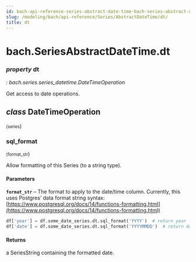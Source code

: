```yaml
---
id: bach-api-reference-series-abstract-date-time-bach-series-abstract-date-time-dt
slug: /modeling/bach/api-reference/Series/AbstractDateTime/dt/
title: dt
---
```


# bach.SeriesAbstractDateTime.dt

<div className="property">

### <span className="type-annotation"><em>property </em></span> <span className="name">dt</span>

<span className="type-annotation"><em>

: bach.series.series_datetime.DateTimeOperation

</em></span> 


<div className="content">

Get access to date operations.

<div className="class">

## <span className="type-annotation"><em>class</em></span> <span className="name">DateTimeOperation</span>

<small className="parameter-list">(<span className="parameter" id="series">series</span></small>)


<div className="content">

<div className="method">

### <span className="name">sql_format</span>

<small className="parameter-list">(<span className="parameter" id="format_str">format_str</span></small>)


<div className="content">

Allow formatting of this Series (to a string type).


#### Parameters

**`format_str`** – The format to apply to the date/time column.
Currently, this uses Postgres’ data format string syntax:
[https://www.postgresql.org/docs/14/functions-formatting.html](https://www.postgresql.org/docs/14/functions-formatting.html)


```python
df['year'] = df.some_date_series.dt.sql_format('YYYY')  # return year
df['date'] = df.some_date_series.dt.sql_format('YYYYMMDD')  # return date
```


#### Returns

a SeriesString containing the formatted date.



</div>


</div>


</div>


</div>


</div>


</div>
